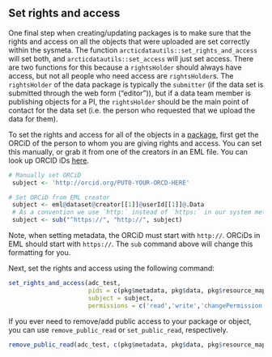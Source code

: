 ## Set rights and access

One final step when creating/updating packages is to make sure that the rights and access on all the objects that were uploaded are set correctly within the sysmeta. The function `arcticdatautils::set_rights_and_access` will set both, and `arcticdatautils::set_access` will just set access. There are two functions for this because a `rightsHolder` should always have access, but not all people who need access are `rightsHolder`s. The `rightsHolder` of the data package is typically the `submitter` (if the data set is submitted through the web form ("editor")), but if a data team member is publishing objects for a PI, the `rightsHolder` should be the main point of contact for the data set (i.e. the person who requested that we upload the data for them). 

To set the rights and access for all of the objects in a [package](#get-package-and-eml), first get the ORCiD of the person to whom you are giving rights and access.
You can set this manually, or grab it from one of the creators in an EML file. You can look up ORCID iDs [here](https://orcid.org/orcid-search/search). 

```r
# Manually set ORCiD
 subject <- 'http://orcid.org/PUT0-YOUR-ORCD-HERE'

# Set ORCiD from EML creator
 subject <- eml@dataset@creator[[1]]@userId[[1]]@.Data
 # As a convention we use `http:` instead of `https:` in our system metadata
 subject <- sub("^https://", "http://", subject)
```

Note, when setting metadata, the ORCiD must start with `http://`. ORCiDs in EML should start with `https://`. The `sub` command above will change this formatting for you.

Next, set the rights and access using the following command:

```r
set_rights_and_access(adc_test, 
                      pids = c(pkg$metadata, pkg$data, pkg$resource_map),
                      subject = subject,
                      permissions = c('read','write','changePermission'))
```

If you ever need to remove/add public access to your package or object, you can use `remove_public_read` or `set_public_read`, respectively. 

```r
remove_public_read(adc_test, c(pkg$metadata, pkg$data, pkg$resource_map))
```
